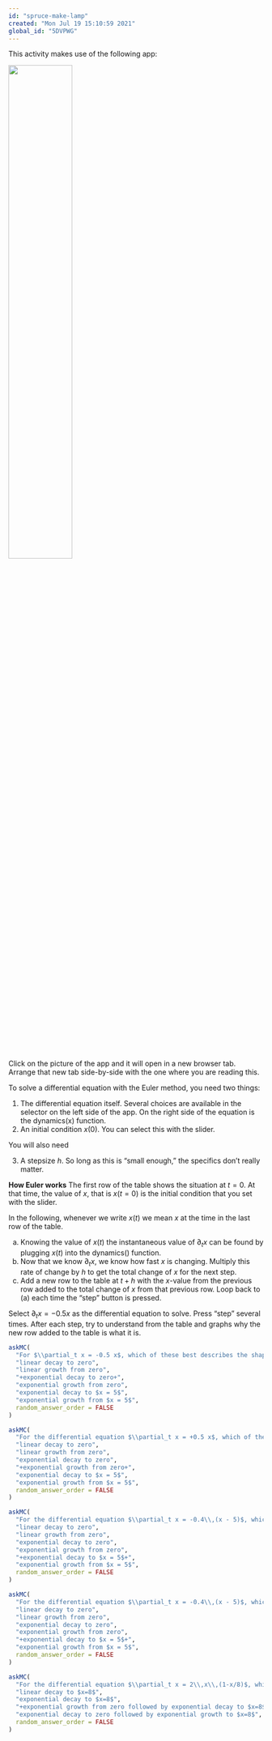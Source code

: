 ```yaml
---
id: "spruce-make-lamp"
created: "Mon Jul 19 15:10:59 2021"
global_id: "5DVPWG"
---
```


This activity makes use of the following app: 

<a href="https://maa-statprep.shinyapps.io/142Z-DE-Euler" target="_blank"><img src="www/Euler-app.png" width="50%"></a>

Click on the picture of the app and it will open in a new browser tab. Arrange that new tab side-by-side with the one where you are reading this.

To solve a differential equation with the Euler method, you need two things:

1. The differential equation itself. Several choices are available in the selector on the left side of the app. On the right side of the equation is the dynamics(x) function.
2. An initial condition $x(0)$. You can select this with the slider.

You will also need

3. A stepsize $h$. So long as this is "small enough," the specifics don't really matter. 

**How Euler works** The first row of the table shows the situation at $t=0$. At that time, the value of $x$, that is $x(t=0)$ is the initial condition that you set with the slider.

In the following, whenever we write $x(t)$ we mean $x$ at the time in the last row of the table.

a. Knowing the value of $x(t)$ the instantaneous value of $\partial_t x$ can be found by plugging $x(t)$ into the dynamics() function. 
b. Now that we know $\partial_t x$, we know how fast $x$ is changing. Multiply this rate of change by $h$ to get the total change of $x$ for the next step.
c. Add a new row to the table at $t+h$ with the $x$-value from the previous row added to the total change of $x$ from that previous row. Loop back to (a) each time the "step" button is pressed.

Select $\partial_t x = -0.5 x$ as the differential equation to solve. Press "step" several times. After each step, try to understand from the table and graphs why the new row added to the table is what it is.

```r
askMC(
  "For $\\partial_t x = -0.5 x$, which of these best describes the shape of the solution? (You will get a better picture if you set x(0) to, say, 8.)",
  "linear decay to zero",
  "linear growth from zero",
  "+exponential decay to zero+",
  "exponential growth from zero",
  "exponential decay to $x = 5$",
  "exponential growth from $x = 5$",
  random_answer_order = FALSE
)
```

```r
askMC(
  "For the differential equation $\\partial_t x = +0.5 x$, which of these best describes the shape of the solution? (You will get a better picture if you set x(0) to, say, 1.)",
  "linear decay to zero",
  "linear growth from zero",
  "exponential decay to zero",
  "+exponential growth from zero+",
  "exponential decay to $x = 5$",
  "exponential growth from $x = 5$",
  random_answer_order = FALSE
)
```

```r
askMC(
  "For the differential equation $\\partial_t x = -0.4\\,(x - 5)$, which of these best describes the shape of the solution when the initial condition is $x=1$? ",
  "linear decay to zero",
  "linear growth from zero",
  "exponential decay to zero",
  "exponential growth from zero",
  "+exponential decay to $x = 5$+",
  "exponential growth from $x = 5$",
  random_answer_order = FALSE
)
```

```r
askMC(
  "For the differential equation $\\partial_t x = -0.4\\,(x - 5)$, which of these best describes the shape of the solution when the initial condition is $x=9$? ",
  "linear decay to zero",
  "linear growth from zero",
  "exponential decay to zero",
  "exponential growth from zero",
  "+exponential decay to $x = 5$+",
  "exponential growth from $x = 5$",
  random_answer_order = FALSE
)
```

```r
askMC(
  "For the differential equation $\\partial_t x = 2\\,x\\,(1-x/8)$, which of these best describes the shape of the solution when the initial condition is $x=1$? ",
  "linear decay to $x=8$",
  "exponential decay to $x=8$",
  "+exponential growth from zero followed by exponential decay to $x=8$+",
  "exponential decay to zero followed by exponential growth to $x=8$",
  random_answer_order = FALSE
)
```

